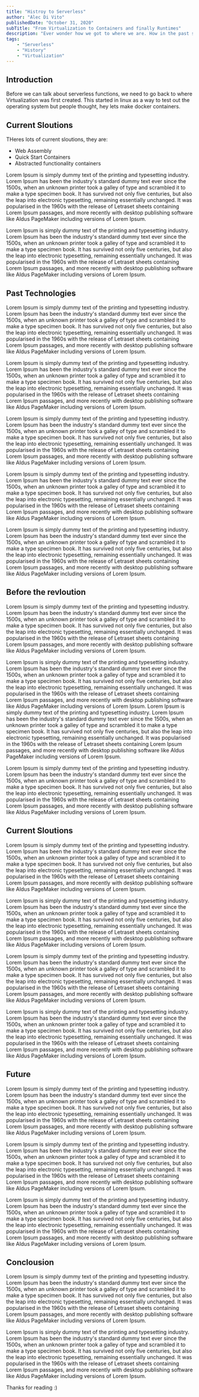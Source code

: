 ```yaml
---
title: "Histroy to Serverless"
author: "Alec Di Vito"
publishedDate: "October 31, 2020"
subTitle: "From Virtualization to Containers and finally Runtimes"
description: "Ever wonder how we got to where we are. How in the past serverless was just php functions but now were doing it with every lanuage. Lets take a deep dive into how we got here."
tags:
    - "Serverless"
    - "History"
    - "Virtualization"
---
```


## Introduction

Before we can talk about serverless functions, we need to go back to where Virtualization
was first created. This started in linux as a way to test out the operating system
but people thought, hey lets make docker containers.

## Current Sloutions

THeres lots of current sloutions, they are:

- Web Assembly
- Quick Start Containers
- Abstracted functionality containers

Lorem Ipsum is simply dummy text of the printing and typesetting industry. Lorem
Ipsum has been the industry's standard dummy text ever since the 1500s, when an
unknown printer took a galley of type and scrambled it to make a type specimen
book. It has survived not only five centuries, but also the leap into electronic 
typesetting, remaining essentially unchanged. It was popularised in the 1960s with
the release of Letraset sheets containing Lorem Ipsum passages, and more recently
with desktop publishing software like Aldus PageMaker including versions of Lorem
Ipsum.

Lorem Ipsum is simply dummy text of the printing and typesetting industry. Lorem
Ipsum has been the industry's standard dummy text ever since the 1500s, when an
unknown printer took a galley of type and scrambled it to make a type specimen
book. It has survived not only five centuries, but also the leap into electronic 
typesetting, remaining essentially unchanged. It was popularised in the 1960s with
the release of Letraset sheets containing Lorem Ipsum passages, and more recently
with desktop publishing software like Aldus PageMaker including versions of Lorem
Ipsum.

## Past Technologies

Lorem Ipsum is simply dummy text of the printing and typesetting industry. Lorem
Ipsum has been the industry's standard dummy text ever since the 1500s, when an
unknown printer took a galley of type and scrambled it to make a type specimen
book. It has survived not only five centuries, but also the leap into electronic 
typesetting, remaining essentially unchanged. It was popularised in the 1960s with
the release of Letraset sheets containing Lorem Ipsum passages, and more recently
with desktop publishing software like Aldus PageMaker including versions of Lorem
Ipsum.

Lorem Ipsum is simply dummy text of the printing and typesetting industry. Lorem
Ipsum has been the industry's standard dummy text ever since the 1500s, when an
unknown printer took a galley of type and scrambled it to make a type specimen
book. It has survived not only five centuries, but also the leap into electronic 
typesetting, remaining essentially unchanged. It was popularised in the 1960s with
the release of Letraset sheets containing Lorem Ipsum passages, and more recently
with desktop publishing software like Aldus PageMaker including versions of Lorem
Ipsum.

Lorem Ipsum is simply dummy text of the printing and typesetting industry. Lorem
Ipsum has been the industry's standard dummy text ever since the 1500s, when an
unknown printer took a galley of type and scrambled it to make a type specimen
book. It has survived not only five centuries, but also the leap into electronic 
typesetting, remaining essentially unchanged. It was popularised in the 1960s with
the release of Letraset sheets containing Lorem Ipsum passages, and more recently
with desktop publishing software like Aldus PageMaker including versions of Lorem
Ipsum.

Lorem Ipsum is simply dummy text of the printing and typesetting industry. Lorem
Ipsum has been the industry's standard dummy text ever since the 1500s, when an
unknown printer took a galley of type and scrambled it to make a type specimen
book. It has survived not only five centuries, but also the leap into electronic 
typesetting, remaining essentially unchanged. It was popularised in the 1960s with
the release of Letraset sheets containing Lorem Ipsum passages, and more recently
with desktop publishing software like Aldus PageMaker including versions of Lorem
Ipsum.

Lorem Ipsum is simply dummy text of the printing and typesetting industry. Lorem
Ipsum has been the industry's standard dummy text ever since the 1500s, when an
unknown printer took a galley of type and scrambled it to make a type specimen
book. It has survived not only five centuries, but also the leap into electronic 
typesetting, remaining essentially unchanged. It was popularised in the 1960s with
the release of Letraset sheets containing Lorem Ipsum passages, and more recently
with desktop publishing software like Aldus PageMaker including versions of Lorem
Ipsum.

## Before the revloution

Lorem Ipsum is simply dummy text of the printing and typesetting industry. Lorem
Ipsum has been the industry's standard dummy text ever since the 1500s, when an
unknown printer took a galley of type and scrambled it to make a type specimen
book. It has survived not only five centuries, but also the leap into electronic 
typesetting, remaining essentially unchanged. It was popularised in the 1960s with
the release of Letraset sheets containing Lorem Ipsum passages, and more recently
with desktop publishing software like Aldus PageMaker including versions of Lorem
Ipsum.

Lorem Ipsum is simply dummy text of the printing and typesetting industry. Lorem
Ipsum has been the industry's standard dummy text ever since the 1500s, when an
unknown printer took a galley of type and scrambled it to make a type specimen
book. It has survived not only five centuries, but also the leap into electronic 
typesetting, remaining essentially unchanged. It was popularised in the 1960s with
the release of Letraset sheets containing Lorem Ipsum passages, and more recently
with desktop publishing software like Aldus PageMaker including versions of Lorem
Ipsum. Lorem Ipsum is simply dummy text of the printing and typesetting industry. Lorem
Ipsum has been the industry's standard dummy text ever since the 1500s, when an
unknown printer took a galley of type and scrambled it to make a type specimen
book. It has survived not only five centuries, but also the leap into electronic 
typesetting, remaining essentially unchanged. It was popularised in the 1960s with
the release of Letraset sheets containing Lorem Ipsum passages, and more recently
with desktop publishing software like Aldus PageMaker including versions of Lorem
Ipsum.

Lorem Ipsum is simply dummy text of the printing and typesetting industry. Lorem
Ipsum has been the industry's standard dummy text ever since the 1500s, when an
unknown printer took a galley of type and scrambled it to make a type specimen
book. It has survived not only five centuries, but also the leap into electronic 
typesetting, remaining essentially unchanged. It was popularised in the 1960s with
the release of Letraset sheets containing Lorem Ipsum passages, and more recently
with desktop publishing software like Aldus PageMaker including versions of Lorem
Ipsum.

## Current Sloutions

Lorem Ipsum is simply dummy text of the printing and typesetting industry. Lorem
Ipsum has been the industry's standard dummy text ever since the 1500s, when an
unknown printer took a galley of type and scrambled it to make a type specimen
book. It has survived not only five centuries, but also the leap into electronic 
typesetting, remaining essentially unchanged. It was popularised in the 1960s with
the release of Letraset sheets containing Lorem Ipsum passages, and more recently
with desktop publishing software like Aldus PageMaker including versions of Lorem
Ipsum.

Lorem Ipsum is simply dummy text of the printing and typesetting industry. Lorem
Ipsum has been the industry's standard dummy text ever since the 1500s, when an
unknown printer took a galley of type and scrambled it to make a type specimen
book. It has survived not only five centuries, but also the leap into electronic 
typesetting, remaining essentially unchanged. It was popularised in the 1960s with
the release of Letraset sheets containing Lorem Ipsum passages, and more recently
with desktop publishing software like Aldus PageMaker including versions of Lorem
Ipsum.

Lorem Ipsum is simply dummy text of the printing and typesetting industry. Lorem
Ipsum has been the industry's standard dummy text ever since the 1500s, when an
unknown printer took a galley of type and scrambled it to make a type specimen
book. It has survived not only five centuries, but also the leap into electronic 
typesetting, remaining essentially unchanged. It was popularised in the 1960s with
the release of Letraset sheets containing Lorem Ipsum passages, and more recently
with desktop publishing software like Aldus PageMaker including versions of Lorem
Ipsum.

Lorem Ipsum is simply dummy text of the printing and typesetting industry. Lorem
Ipsum has been the industry's standard dummy text ever since the 1500s, when an
unknown printer took a galley of type and scrambled it to make a type specimen
book. It has survived not only five centuries, but also the leap into electronic 
typesetting, remaining essentially unchanged. It was popularised in the 1960s with
the release of Letraset sheets containing Lorem Ipsum passages, and more recently
with desktop publishing software like Aldus PageMaker including versions of Lorem
Ipsum.

## Future

Lorem Ipsum is simply dummy text of the printing and typesetting industry. Lorem
Ipsum has been the industry's standard dummy text ever since the 1500s, when an
unknown printer took a galley of type and scrambled it to make a type specimen
book. It has survived not only five centuries, but also the leap into electronic 
typesetting, remaining essentially unchanged. It was popularised in the 1960s with
the release of Letraset sheets containing Lorem Ipsum passages, and more recently
with desktop publishing software like Aldus PageMaker including versions of Lorem
Ipsum.

Lorem Ipsum is simply dummy text of the printing and typesetting industry. Lorem
Ipsum has been the industry's standard dummy text ever since the 1500s, when an
unknown printer took a galley of type and scrambled it to make a type specimen
book. It has survived not only five centuries, but also the leap into electronic 
typesetting, remaining essentially unchanged. It was popularised in the 1960s with
the release of Letraset sheets containing Lorem Ipsum passages, and more recently
with desktop publishing software like Aldus PageMaker including versions of Lorem
Ipsum.

Lorem Ipsum is simply dummy text of the printing and typesetting industry. Lorem
Ipsum has been the industry's standard dummy text ever since the 1500s, when an
unknown printer took a galley of type and scrambled it to make a type specimen
book. It has survived not only five centuries, but also the leap into electronic 
typesetting, remaining essentially unchanged. It was popularised in the 1960s with
the release of Letraset sheets containing Lorem Ipsum passages, and more recently
with desktop publishing software like Aldus PageMaker including versions of Lorem
Ipsum.

## Conclousion

Lorem Ipsum is simply dummy text of the printing and typesetting industry. Lorem
Ipsum has been the industry's standard dummy text ever since the 1500s, when an
unknown printer took a galley of type and scrambled it to make a type specimen
book. It has survived not only five centuries, but also the leap into electronic 
typesetting, remaining essentially unchanged. It was popularised in the 1960s with
the release of Letraset sheets containing Lorem Ipsum passages, and more recently
with desktop publishing software like Aldus PageMaker including versions of Lorem
Ipsum.

Lorem Ipsum is simply dummy text of the printing and typesetting industry. Lorem
Ipsum has been the industry's standard dummy text ever since the 1500s, when an
unknown printer took a galley of type and scrambled it to make a type specimen
book. It has survived not only five centuries, but also the leap into electronic 
typesetting, remaining essentially unchanged. It was popularised in the 1960s with
the release of Letraset sheets containing Lorem Ipsum passages, and more recently
with desktop publishing software like Aldus PageMaker including versions of Lorem
Ipsum.

Thanks for reading :)
